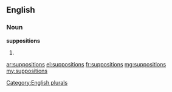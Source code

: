 ==English==

===Noun===
'''suppositions'''

# {{plural of|[[supposition]]}}

[[Category:English plurals]]

[[ar:suppositions]]
[[el:suppositions]]
[[fr:suppositions]]
[[mg:suppositions]]
[[my:suppositions]]